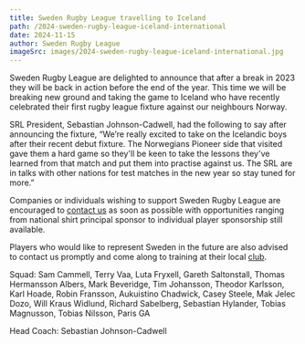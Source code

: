 ```yaml
---
title: Sweden Rugby League travelling to Iceland
path: /2024-sweden-rugby-league-iceland-international
date: 2024-11-15
author: Sweden Rugby League
imageSrc: images/2024-sweden-rugby-league-iceland-international.jpg
---
```

Sweden Rugby League are delighted to announce that after a break in 2023 they will be back in action before the end of the year. This time we will be breaking new ground and taking the game to Iceland who have recently celebrated their first rugby league fixture against our neighbours Norway.

SRL President, Sebastian Johnson-Cadwell, had the following to say after announcing the fixture, “We’re really excited to take on the Icelandic boys after their recent debut fixture. The Norwegians Pioneer side that visited gave them a hard game so they'll be keen to take the lessons they've learned from that match and put them into practise against us. The SRL are in talks with other nations for test matches in the new year so stay tuned for more.”

Companies or individuals wishing to support Sweden Rugby League are encouraged to [contact us](https://www.swedenrugbyleague.com/contact) as soon as possible with opportunities ranging from national shirt principal sponsor to individual player sponsorship still available.

Players who would like to represent Sweden in the future are also advised to contact us promptly and come along to training at their local [club](https://www.swedenrugbyleague.com/clubs).

Squad: Sam Cammell, Terry Vaa, Luta Fryxell, Gareth Saltonstall, Thomas Hermansson Albers, Mark Beveridge, Tim Johansson, Theodor Karlsson, Karl Hoade, Robin Fransson, Aukuistino Chadwick, Casey Steele, Mak Jelec Dozo, Will Kraus Widlund, Richard Sabelberg, Sebastian Hylander, Tobias Magnusson, Tobias Nilsson, Paris GA

Head Coach: Sebastian Johnson-Cadwell